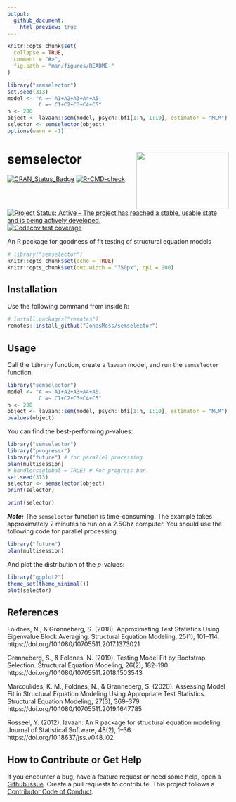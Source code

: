 ```yaml
---
output:
  github_document:
    html_preview: true
---
```


<!-- README.md is generated from README.Rmd. Please edit that file -->

```r
knitr::opts_chunk$set(
  collapse = TRUE,
  comment = "#>",
  fig.path = "man/figures/README-"
)
```

```r
library("semselector")
set.seed(313)
model <- "A =~ A1+A2+A3+A4+A5;
          C =~ C1+C2+C3+C4+C5"
n <- 200
object <- lavaan::sem(model, psych::bfi[1:n, 1:10], estimator = "MLM")
selector <- semselector(object)
options(warn = -1)
```
# semselector <img src="man/figures/logo.png" align="right" width="210" height="130" />

[![CRAN_Status_Badge](https://www.r-pkg.org/badges/version/semselector)](https://cran.r-project.org/package=semselector)
[![R-CMD-check](https://github.com/JonasMoss/semselector/workflows/R-CMD-check/badge.svg)](https://github.com/JonasMoss/semselector/actions)
[![Project Status: Active – The project has reached a stable, usable state and is being actively developed.](https://www.repostatus.org/badges/latest/active.svg)](https://www.repostatus.org/#active)
[![Codecov test coverage](https://codecov.io/gh/JonasMoss/semselector/branch/main/graph/badge.svg)](https://app.codecov.io/gh/JonasMoss/semselector?branch=main)


An R package for goodness of fit testing of structural equation models
```r
# library("semselector")
knitr::opts_chunk$set(echo = TRUE)
knitr::opts_chunk$set(out.width = "750px", dpi = 200)
```

## Installation
Use the following command from inside `R`:
```r
# install.packages("remotes")
remotes::install_github("JonasMoss/semselector")
```

## Usage
Call the `library` function, create a `lavaan` model, and run the 
`semselector` function. 

```r
library("semselector")
model <- "A =~ A1+A2+A3+A4+A5;
          C =~ C1+C2+C3+C4+C5"
n <- 200
object <- lavaan::sem(model, psych::bfi[1:n, 1:10], estimator = "MLM")
pvalues(object)
```

You can find the best-performing *p*-values:
``` r
library("semselector")
library("progressr")
library("future") # for parallel processing
plan(multisession)
# handlers(global = TRUE) # For progress bar.
set.seed(313)
selector <- semselector(object)
print(selector)
```

``` r
print(selector)
```

***Note:*** The `semselector` function is time-consuming. The example takes 
approximately 2 minutes to run on a 2.5Ghz computer. You should use the following
code for parallel processing.
```r
library("future") 
plan(multisession)
```
And plot the distribution of the *p*-values:

``` r
library("ggplot2")
theme_set(theme_minimal())
plot(selector)
```

## References
Foldnes, N., & Grønneberg, S. (2018). Approximating Test Statistics Using Eigenvalue Block Averaging. Structural Equation Modeling, 25(1), 101–114. https://doi.org/10.1080/10705511.2017.1373021

Grønneberg, S., & Foldnes, N. (2019). Testing Model Fit by Bootstrap Selection. Structural Equation Modeling, 26(2), 182–190. https://doi.org/10.1080/10705511.2018.1503543

Marcoulides, K. M., Foldnes, N., & Grønneberg, S. (2020). Assessing Model Fit in Structural Equation Modeling Using Appropriate Test Statistics. Structural Equation Modeling, 27(3), 369–379. https://doi.org/10.1080/10705511.2019.1647785

Rosseel, Y. (2012). lavaan: An R package for structural equation modeling.
Journal of Statistical Software, 48(2), 1–36. https://doi.org/10.18637/jss.v048.i02

## How to Contribute or Get Help
If you encounter a bug, have a feature request or need some help, open a [Github issue](https://github.com/JonasMoss/semselector/issues). Create a pull requests to contribute. This project follows a [Contributor Code of Conduct](https://www.contributor-covenant.org/version/1/4/code-of-conduct.md).

